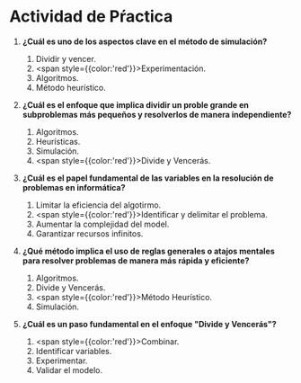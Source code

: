 # Actividad de Pŕactica

1. **¿Cuál es uno de los aspectos clave en el método de simulación?**
    1. Dividir y vencer.
    2. <span style={{color:'red'}}>Experimentación.</span>
    3. Algoritmos.
    4. Método heurístico.

2. **¿Cuál es el enfoque que implica dividir un proble grande en subproblemas más pequeños y resolverlos de manera independiente?**
    1. Algoritmos.
    2. Heurísticas.
    3. Simulación.
    4. <span style={{color:'red'}}>Divide y Vencerás.</span>

3. **¿Cuál es el papel fundamental de las variables en la resolución de problemas en informática?**
    1. Limitar la eficiencia del algotirmo.
    2. <span style={{color:'red'}}>Identificar y delimitar el problema.</span>
    3. Aumentar la complejidad del model.
    4. Garantizar recursos infinitos.

4. **¿Qué método implica el uso de reglas generales o atajos mentales para resolver problemas de manera más rápida y eficiente?**
    1. Algoritmos.
    2. Divide y Vencerás.
    3. <span style={{color:'red'}}>Método Heurístico.</span>
    4. Simulación.

5. **¿Cuál es un paso fundamental en el enfoque "Divide y Vencerás"?**
    1. <span style={{color:'red'}}>Combinar.</span>
    2. Identificar variables.
    3. Experimentar.
    4. Validar el modelo.
